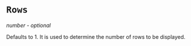 

<Meta title="Examples | Rows"  />

# `Rows`

*number - optional*

Defaults to 1. It is used to determine the number of rows to be displayed. 

<Preview>
    <Story name="Basic">
        <Skeleton/>
    </Story>
</Preview>

<Preview>
    <Story name="Multi Rows">
        <Skeleton rows={6}/>
    </Story>
</Preview>